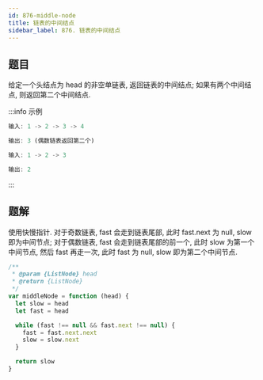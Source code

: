 ```yaml
---
id: 876-middle-node
title: 链表的中间结点
sidebar_label: 876. 链表的中间结点
---
```


## 题目

给定一个头结点为 head 的非空单链表, 返回链表的中间结点; 如果有两个中间结点, 则返回第二个中间结点.

:::info 示例

```ts
输入: 1 -> 2 -> 3 -> 4

输出: 3 (偶数链表返回第二个)
```

```ts
输入: 1 -> 2 -> 3

输出: 2
```

:::

## 题解

使用快慢指针. 对于奇数链表, fast 会走到链表尾部, 此时 fast.next 为 null, slow 即为中间节点; 对于偶数链表, fast 会走到链表尾部的前一个, 此时 slow 为第一个中间节点, 然后 fast 再走一次, 此时 fast 为 null, slow 即为第二个中间节点.

```ts
/**
 * @param {ListNode} head
 * @return {ListNode}
 */
var middleNode = function (head) {
  let slow = head
  let fast = head

  while (fast !== null && fast.next !== null) {
    fast = fast.next.next
    slow = slow.next
  }

  return slow
}
```
